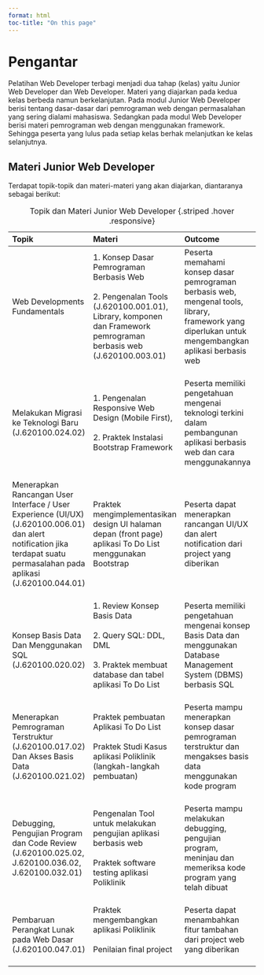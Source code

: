 ```yaml
---
format: html
toc-title: "On this page"
---
```

# **Pengantar** {.unnumbered}

Pelatihan Web Developer terbagi menjadi dua tahap (kelas) yaitu Junior Web 
Developer dan Web Developer. Materi yang diajarkan pada kedua kelas berbeda namun berkelanjutan. Pada modul Junior Web Developer berisi tentang dasar-dasar dari pemrograman web dengan permasalahan yang sering dialami mahasiswa. Sedangkan pada modul Web Developer berisi materi pemrograman web dengan menggunakan framework.
Sehingga peserta yang lulus pada setiap kelas berhak melanjutkan ke kelas selanjutnya.

## Materi Junior Web Developer

Terdapat topik-topik dan materi-materi yang akan diajarkan, diantaranya sebagai berikut:

|  Topik  |  Materi  |  Outcome | 
|:--------|:---------|:---------|
| Web Developments Fundamentals  <br><br> | 1. Konsep Dasar Pemrograman Berbasis Web <br><br> 2. Pengenalan Tools (J.620100.001.01), Library, komponen dan Framework pemrograman berbasis web (J.620100.003.01) <br><br> | Peserta memahami konsep dasar pemrograman berbasis web, mengenal tools, library, framework yang diperlukan untuk mengembangkan aplikasi berbasis web <br><br> |
| Melakukan Migrasi ke Teknologi Baru (J.620100.024.02) <br><br> | 1. Pengenalan Responsive Web Design (Mobile First), <br><br> 2. Praktek Instalasi Bootstrap Framework <br><br> | Peserta memiliki pengetahuan mengenai teknologi terkini dalam pembangunan aplikasi berbasis web dan cara menggunakannya <br><br> |
| Menerapkan Rancangan  User Interface / User Experience (UI/UX) (J.620100.006.01) dan alert notification jika terdapat suatu permasalahan pada aplikasi (J.620100.044.01) <br><br> | Praktek mengimplementasikan design UI halaman depan (front page)  aplikasi To Do List menggunakan Bootstrap <br><br> | Peserta dapat menerapkan rancangan UI/UX dan alert notification dari project yang diberikan <br><br> |
| Konsep Basis Data Dan Menggunakan SQL (J.620100.020.02) | 1. Review Konsep Basis Data <br><br> 2. Query SQL: DDL, DML <br><br> 3. Praktek membuat database dan tabel aplikasi To Do List <br><br> | Peserta memiliki pengetahuan mengenai konsep Basis Data dan menggunakan Database Management System (DBMS) berbasis SQL <br><br> | 
| Menerapkan Pemrograman Terstruktur (J.620100.017.02) Dan Akses Basis Data (J.620100.021.02) <br><br> | Praktek pembuatan Aplikasi To Do List <br><br> Praktek Studi Kasus aplikasi Poliklinik (langkah-langkah pembuatan) <br><br> | Peserta mampu menerapkan konsep dasar pemrograman terstruktur dan mengakses basis data menggunakan kode program <br><br> |
| Debugging, Pengujian Program dan Code Review (J.620100.025.02, J.620100.036.02, J.620100.032.01) <br><br> | Pengenalan Tool untuk melakukan pengujian aplikasi berbasis web <br> <br> Praktek software testing aplikasi Poliklinik <br><br> | Peserta mampu melakukan debugging, pengujian program, meninjau dan memeriksa kode program yang telah dibuat <br><br> |
| Pembaruan Perangkat Lunak pada Web Dasar (J.620100.047.01) | Praktek mengembangkan aplikasi Poliklinik <br><br> Penilaian final project <br><br> | Peserta dapat menambahkan fitur tambahan dari project web yang diberikan <br><br> |

: Topik dan Materi Junior Web Developer {.striped .hover .responsive}



